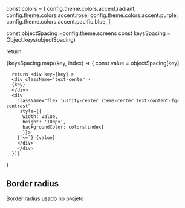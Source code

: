 
  const colors = [
    config.theme.colors.accent.radiant,
    config.theme.colors.accent.rose,
    config.theme.colors.accent.purple,
    config.theme.colors.accent.pacific.blue,
  ]

  const objectSpacing =config.theme.screens
  const keysSpacing = Object.keys(objectSpacing)

  return <div className="flex flex-col gap-xs">
    {keysSpacing.map((key, index) => {
      const value = objectSpacing[key]

      return <div key={key} >
      <div className='text-center'>
      {key}
      </div>
      <div
        className="flex justify-center items-center text-content-fg-contrast"
         style={{
          width: value,
          height: '100px',
          backgroundColor: colors[index]
          }}>
        {`<=`} {value}
        </div>
        </div>
      })}
  </div>
}




## Border radius

Border radius usado no projeto

<Shadow />

